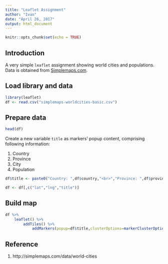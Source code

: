 ---
title: "Leaflet Assignment"
author: "Ivan"
date: "April 26, 2017"
output: html_document
---

```{r setup, include=FALSE}
knitr::opts_chunk$set(echo = TRUE)
```

## Introduction

A very simple `leaflet` assignment showing world cities and populations. Data is obtained from [Simplemaps.com](http://simplemaps.com/data/world-cities).

## Load library and data

```{r loadEnv,warning=F}
library(leaflet)
df <- read.csv("simplemaps-worldcities-basic.csv")
```

## Prepare data

```{r exploreData1}
head(df)
```

Create a new variable `title` as markers' popup content, comprising following information:

1. Country
2. Province
3. City
4. Population

```{r exploreData2}
df$title <- paste0("Country: ",df$country,"<br>","Province: ",df$province,"<br>","City: ",df$city,"<br>","Population: ",df$pop)

df <- df[,c("lat","lng","title")]
```

## Build map

```{r makeMap,message=F}
df %>% 
    leaflet() %>% 
        addTiles() %>%
            addMarkers(popup=df$title,clusterOptions=markerClusterOptions())
```

## Reference

1. http://simplemaps.com/data/world-cities